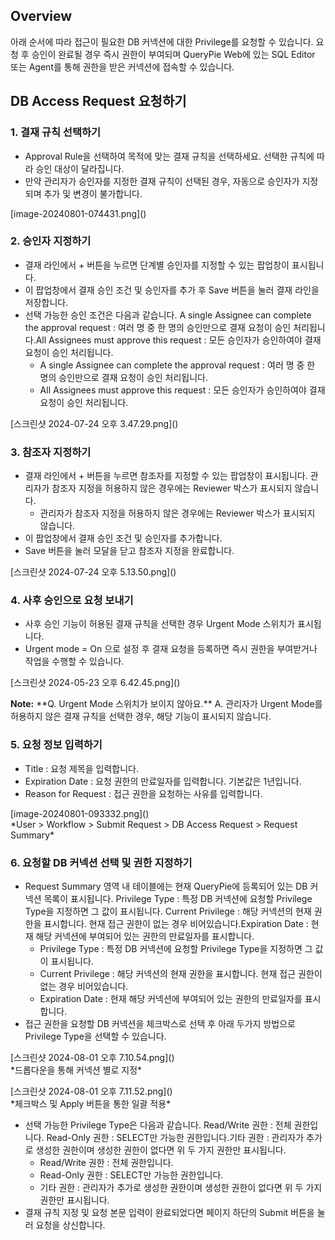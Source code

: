 ## Overview
아래 순서에 따라 접근이 필요한 DB 커넥션에 대한 Privilege를 요청할 수 있습니다. 요청 후 승인이 완료될 경우 즉시 권한이 부여되며 QueryPie Web에 있는 SQL Editor 또는 Agent를 통해 권한을 받은 커넥션에 접속할 수 있습니다.

## DB Access Request 요청하기
### 1. 결재 규칙 선택하기
* Approval Rule을 선택하여 목적에 맞는 결재 규칙을 선택하세요. 선택한 규칙에 따라 승인 대상이 달라집니다.
* 만약 관리자가 승인자를 지정한 결재 규칙이 선택된 경우, 자동으로 승인자가 지정되며 추가 및 변경이 불가합니다.

<p align="center">
<div>[image-20240801-074431.png]()</div>
</p>

### 2. 승인자 지정하기
* 결재 라인에서 + 버튼을 누르면 단계별 승인자를 지정할 수 있는 팝업창이 표시됩니다.
* 이 팝업창에서 결재 승인 조건 및 승인자를 추가 후 Save 버튼을 눌러 결재 라인을 저장합니다.
* 선택 가능한 승인 조건은 다음과 같습니다. A single Assignee can complete the approval request : 여러 명 중 한 명의 승인만으로 결재 요청이 승인 처리됩니다.All Assignees must approve this request : 모든 승인자가 승인하여야 결재 요청이 승인 처리됩니다.
  * A single Assignee can complete the approval request : 여러 명 중 한 명의 승인만으로 결재 요청이 승인 처리됩니다.
  * All Assignees must approve this request : 모든 승인자가 승인하여야 결재 요청이 승인 처리됩니다.

<p align="center">
<div>[스크린샷 2024-07-24 오후 3.47.29.png]()</div>
</p>

### 3. 참조자 지정하기
* 결재 라인에서 + 버튼을 누르면 참조자를 지정할 수 있는 팝업창이 표시됩니다. 관리자가 참조자 지정을 허용하지 않은 경우에는 Reviewer 박스가 표시되지 않습니다.
  * 관리자가 참조자 지정을 허용하지 않은 경우에는 Reviewer 박스가 표시되지 않습니다.
* 이 팝업창에서 결재 승인 조건 및 승인자를 추가합니다.
* Save 버튼을 눌러 모달을 닫고 참조자 지정을 완료합니다.

<p align="center">
<div>[스크린샷 2024-07-24 오후 5.13.50.png]()</div>
</p>

### 4. 사후 승인으로 요청 보내기
* 사후 승인 기능이 허용된 결재 규칙을 선택한 경우 Urgent Mode 스위치가 표시됩니다.
* Urgent mode = On 으로 설정 후 결재 요청을 등록하면 즉시 권한을 부여받거나 작업을 수행할 수 있습니다.

<p align="center">
<div>[스크린샷 2024-05-23 오후 6.42.45.png]()</div>
</p>

<div class="alert alert-info">
  <i class="fas fa-info-circle"></i> <strong>Note:</strong> **Q. Urgent Mode 스위치가 보이지 않아요.** 
A. 관리자가 Urgent Mode를 허용하지 않은 결재 규칙을 선택한 경우, 해당 기능이 표시되지 않습니다. 

</div>

### 5. 요청 정보 입력하기
* Title : 요청 제목을 입력합니다.
* Expiration Date : 요청 권한의 만료일자를 입력합니다. 기본값은 1년입니다.
* Reason for Request : 접근 권한을 요청하는 사유를 입력합니다.

<p align="center">
<div>[image-20240801-093332.png]()</div>
*User &gt; Workflow &gt; Submit Request &gt; DB Access Request &gt; Request Summary*
</p>

### 6. 요청할 DB 커넥션 선택 및 권한 지정하기
* Request Summary 영역 내 테이블에는 현재 QueryPie에 등록되어 있는 DB 커넥션 목록이 표시됩니다. Privilege Type : 특정 DB 커넥션에 요청할 Privilege Type을 지정하면 그 값이 표시됩니다. Current Privilege : 해당 커넥션의 현재 권한을 표시합니다. 현재 접근 권한이 없는 경우 비어있습니다.Expiration Date : 현재 해당 커넥션에 부여되어 있는 권한의 만료일자를 표시합니다.
  * Privilege Type : 특정 DB 커넥션에 요청할 Privilege Type을 지정하면 그 값이 표시됩니다.
  * Current Privilege : 해당 커넥션의 현재 권한을 표시합니다. 현재 접근 권한이 없는 경우 비어있습니다.
  * Expiration Date : 현재 해당 커넥션에 부여되어 있는 권한의 만료일자를 표시합니다.
* 접근 권한을 요청할 DB 커넥션을 체크박스로 선택 후 아래 두가지 방법으로 Privilege Type을 선택할 수 있습니다.

<p align="center">
<div>[스크린샷 2024-08-01 오후 7.10.54.png]()</div>
*드롭다운을 통해 커넥션 별로 지정*
</p>

<p align="center">
<div>[스크린샷 2024-08-01 오후 7.11.52.png]()</div>
*체크박스 및 Apply 버튼을 통한 일괄 적용*
</p>

* 선택 가능한 Privilege Type은 다음과 같습니다. Read/Write 권한 : 전체 권한입니다. Read-Only 권한 : SELECT만 가능한 권한입니다.기타 권한 : 관리자가 추가로 생성한 권한이며 생성한 권한이 없다면 위 두 가지 권한만 표시됩니다.
  * Read/Write 권한 : 전체 권한입니다.
  * Read-Only 권한 : SELECT만 가능한 권한입니다.
  * 기타 권한 : 관리자가 추가로 생성한 권한이며 생성한 권한이 없다면 위 두 가지 권한만 표시됩니다.
* 결재 규칙 지정 및 요청 본문 입력이 완료되었다면 페이지 하단의 Submit 버튼을 눌러 요청을 상신합니다.
